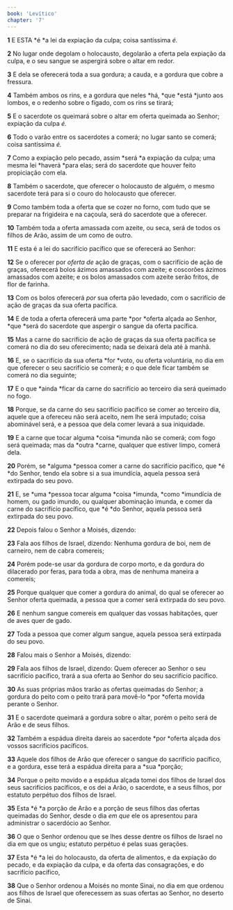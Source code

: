 ```yaml
---
book: 'Levítico'
chapter: '7'
---
```


**1** E ESTA *é *a lei da expiação da culpa; coisa santíssima _é._

**2** No lugar onde degolam o holocausto, degolarão a oferta pela expiação da culpa, e o seu sangue se aspergirá sobre o altar em redor.

**3** E dela se oferecerá toda a sua gordura; a cauda, e a gordura que cobre a fressura.

**4** Também ambos os rins, e a gordura que neles *há, *que *está *junto aos lombos, e o redenho sobre o fígado, com os rins se tirará;

**5** E o sacerdote os queimará sobre o altar em oferta queimada ao Senhor; expiação da culpa _é._

**6** Todo o varão entre os sacerdotes a comerá; no lugar santo se comerá; coisa santíssima _é._

**7** Como a expiação pelo pecado, assim *será *a expiação da culpa; uma mesma lei *haverá *para elas; será do sacerdote que houver feito propiciação com ela.

**8** Também o sacerdote, que oferecer o holocausto de alguém, o mesmo sacerdote terá para si o couro do holocausto que oferecer.

**9** Como também toda a oferta que se cozer no forno, com tudo que se preparar na frigideira e na caçoula, será do sacerdote que a oferecer.

**10** Também toda a oferta amassada com azeite, ou seca, será de todos os filhos de Arão, assim de um como de outro.

**11** E esta é a lei do sacrifício pacífico que se oferecerá ao Senhor:

**12** Se o oferecer por _oferta de_ ação de graças, com o sacrifício de ação de graças, oferecerá bolos ázimos amassados com azeite; e coscorões ázimos amassados com azeite; e os bolos amassados com azeite serão fritos, de flor de farinha.

**13** Com os bolos oferecerá _por_ sua oferta pão levedado, com o sacrifício de ação de graças da sua oferta pacífica.

**14** E de toda a oferta oferecerá uma parte *por *oferta alçada ao Senhor, *que *será do sacerdote que aspergir o sangue da oferta pacífica.

**15** Mas a carne do sacrifício de ação de graças da sua oferta pacífica se comerá no dia do seu oferecimento; nada se deixará dela até à manhã.

**16** E, se o sacrifício da sua oferta *for *voto, ou oferta voluntária, no dia em que oferecer o seu sacrifício se comerá; e o que dele ficar também se comerá no dia seguinte;

**17** E o que *ainda *ficar da carne do sacrifício ao terceiro dia será queimado no fogo.

**18** Porque, se da carne do seu sacrifício pacífico se comer ao terceiro dia, aquele que a ofereceu não será aceito, nem lhe será imputado; coisa abominável será, e a pessoa que dela comer levará a sua iniquidade.

**19** E a carne que tocar alguma *coisa *imunda não se comerá; com fogo será queimada; mas da *outra *carne, qualquer que estiver limpo, comerá dela.

**20** Porém, se *alguma *pessoa comer a carne do sacrifício pacífico, que *é *do Senhor, tendo ela sobre si a sua imundícia, aquela pessoa será extirpada do seu povo.

**21** E, se *uma *pessoa tocar alguma *coisa *imunda, *como *imundícia de homem, ou gado imundo, ou qualquer abominação imunda, e comer da carne do sacrifício pacífico, que *é *do Senhor, aquela pessoa será extirpada do seu povo.

**22** Depois falou o Senhor a Moisés, dizendo:

**23** Fala aos filhos de Israel, dizendo: Nenhuma gordura de boi, nem de carneiro, nem de cabra comereis;

**24** Porém pode-se usar da gordura de corpo morto, e da gordura do dilacerado por feras, para toda a obra, mas de nenhuma maneira a comereis;

**25** Porque qualquer que comer a gordura do animal, do qual se oferecer ao Senhor oferta queimada, a pessoa que a comer será extirpada do seu povo.

**26** E nenhum sangue comereis em qualquer das vossas habitações, quer de aves quer de gado.

**27** Toda a pessoa que comer algum sangue, aquela pessoa será extirpada do seu povo.

**28** Falou mais o Senhor a Moisés, dizendo:

**29** Fala aos filhos de Israel, dizendo: Quem oferecer ao Senhor o seu sacrifício pacífico, trará a sua oferta ao Senhor do seu sacrifício pacífico.

**30** As suas próprias mãos trarão as ofertas queimadas do Senhor; a gordura do peito com o peito trará para movê-lo *por *oferta movida perante o Senhor.

**31** E o sacerdote queimará a gordura sobre o altar, porém o peito será de Arão e de seus filhos.

**32** Também a espádua direita dareis ao sacerdote *por *oferta alçada dos vossos sacrifícios pacíficos.

**33** Aquele dos filhos de Arão que oferecer o sangue do sacrifício pacífico, e a gordura, esse terá a espádua direita para a *sua *porção;

**34** Porque o peito movido e a espádua alçada tomei dos filhos de Israel dos seus sacrifícios pacíficos, e os dei a Arão, o sacerdote, e a seus filhos, por estatuto perpétuo dos filhos de Israel.

**35** Esta *é *a porção de Arão e a porção de seus filhos das ofertas queimadas do Senhor, desde o dia _em que_ ele os apresentou para administrar o sacerdócio ao Senhor.

**36** O que o Senhor ordenou que se lhes desse dentre os filhos de Israel no dia em que os ungiu; estatuto perpétuo é pelas suas gerações.

**37** Esta *é *a lei do holocausto, da oferta de alimentos, e da expiação do pecado, e da expiação da culpa, e da oferta das consagrações, e do sacrifício pacífico,

**38** Que o Senhor ordenou a Moisés no monte Sinai, no dia em que ordenou aos filhos de Israel que oferecessem as suas ofertas ao Senhor, no deserto de Sinai.
